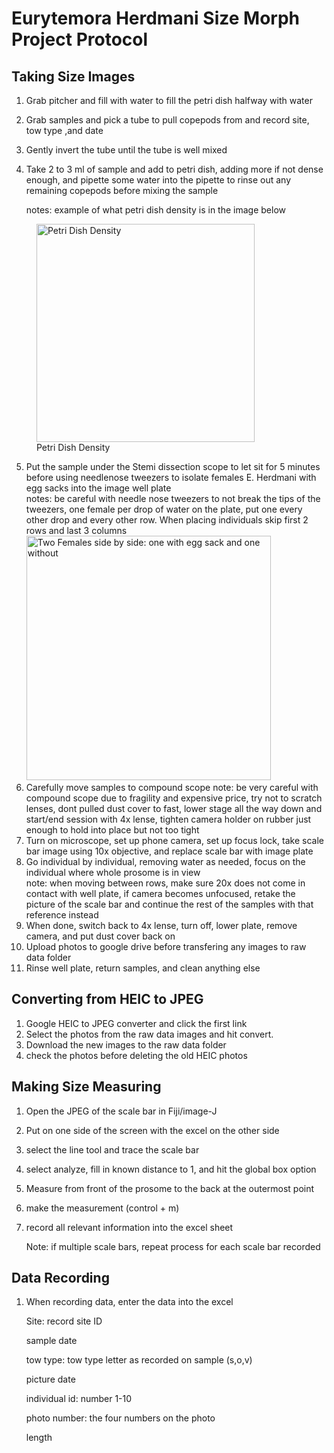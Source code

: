 # Eurytemora Herdmani Size Morph Project Protocol

## Taking Size Images

1)  Grab pitcher and fill with water to fill the petri dish halfway with water

2)  Grab samples and pick a tube to pull copepods from and record site, tow type ,and date

3)  Gently invert the tube until the tube is well mixed

4)  Take 2 to 3 ml of sample and add to petri dish, adding more if not dense enough, and pipette some water into the pipette to rinse out any remaining copepods before mixing the sample

    notes: example of what petri dish density is in the image below

![Petri Dish Density](Images/IMG_7535.jpg){width="349"}

5.  Put the sample under the Stemi dissection scope to let sit for 5 minutes before using needlenose tweezers to isolate females E. Herdmani with egg sacks into the image well plate\
    notes: be careful with needle nose tweezers to not break the tips of the tweezers, one female per drop of water on the plate, put one every other drop and every other row. When placing individuals skip first 2 rows and last 3 columns\
    ![Two Females side by side: one with egg sack and one without](Images/IMG_7563.jpg){width="391"}
6.  Carefully move samples to compound scope note: be very careful with compound scope due to fragility and expensive price, try not to scratch lenses, dont pulled dust cover to fast, lower stage all the way down and start/end session with 4x lense, tighten camera holder on rubber just enough to hold into place but not too tight
7.  Turn on microscope, set up phone camera, set up focus lock, take scale bar image using 10x objective, and replace scale bar with image plate
8.  Go individual by individual, removing water as needed, focus on the individual where whole prosome is in view\
    note: when moving between rows, make sure 20x does not come in contact with well plate, if camera becomes unfocused, retake the picture of the scale bar and continue the rest of the samples with that reference instead
9.  When done, switch back to 4x lense, turn off, lower plate, remove camera, and put dust cover back on
10. Upload photos to google drive before transfering any images to raw data folder
11. Rinse well plate, return samples, and clean anything else

## Converting from HEIC to JPEG

1.  Google HEIC to JPEG converter and click the first link
2.  Select the photos from the raw data images and hit convert.
3.  Download the new images to the raw data folder
4.  check the photos before deleting the old HEIC photos

## Making Size Measuring 

1.  Open the JPEG of the scale bar in Fiji/image-J

2.   Put on one side of the screen with the excel on the other side

3.  select the line tool and trace the scale bar

4.  select analyze, fill in known distance to 1, and hit the global box option

5.  Measure from front of the prosome to the back at the outermost point

6.  make the measurement (control + m)

7.  record all relevant information into the excel sheet

    Note: if multiple scale bars, repeat process for each scale bar recorded

## Data Recording

1.  When recording data, enter the data into the excel

    Site: record site ID

    sample date

    tow type: tow type letter as recorded on sample (s,o,v)

    picture date

    individual id: number 1-10

    photo number: the four numbers on the photo

    length
